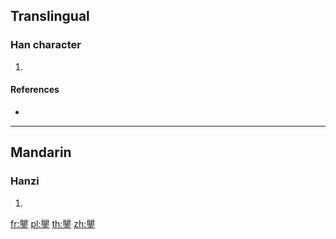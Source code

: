 {{character info/new}}
==Translingual==

===Han character===
{{Han char|rn=167|rad=金|as=14|sn=22|four=|canj=BCC}}

# {{defn|Han|sort=金14}}

====References====
* {{Han ref|kx=1325.060|dkj=40984|dj=1826.010|hdz=64268.110|uh=944D|ud=37965}}

----

==Mandarin==

===Hanzi===
{{cmn-hanzi|pin=[[yīng]] ([[ying1]])|wg=ying<sup>1</sup>}}

# {{defn|lang=cmn|sort=金14}}

[[fr:鑍]]
[[pl:鑍]]
[[th:鑍]]
[[zh:鑍]]